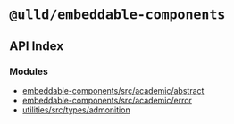 # `@ulld/embeddable-components`

## API Index

### Modules

- [embeddable-components/src/academic/abstract](/embeddable-components.src.academic.abstract.mdx)
- [embeddable-components/src/academic/error](/embeddable-components.src.academic.error.mdx)
- [utilities/src/types/admonition](/utilities.src.types.admonition.mdx)
